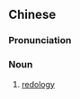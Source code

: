 {{also|红学}}
==Chinese==
{{zh-forms|s=红学}}

===Pronunciation===
{{zh-pron
|m=Hóngxué
|c=hung4 hok6
|cat=n
}}

===Noun===
{{zh-noun}}

# [[redology]]